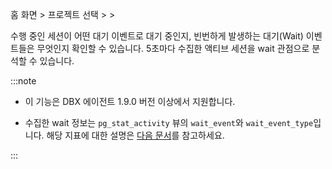 홈 화면 &gt; 프로젝트 선택 &gt; <Cmdname sid="side_analysis" className="uitext" /> &gt; <Cmdname sid="side_dbWaitAnalysis" className="uitext" />

수행 중인 세션이 어떤 대기 이벤트로 대기 중인지, 빈번하게 발생하는 대기(Wait) 이벤트들은 무엇인지 확인할 수 있습니다. 5초마다 수집한 액티브 세션을 wait 관점으로 분석할 수 있습니다. 

:::note

* 이 기능은 DBX 에이전트 1.9.0 버전 이상에서 지원합니다.

* 수집한 wait 정보는 `pg_stat_activity` 뷰의 `wait_event`와 `wait_event_type`입니다. 해당 지표에 대한 설명은 [다음 문서](https://www.postgresql.org/docs/current/monitoring-stats.html#WAIT-EVENT-TABLE)를 참고하세요.

:::